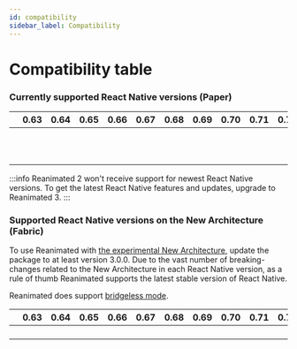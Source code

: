 ```yaml
---
id: compatibility
sidebar_label: Compatibility
---
```


# Compatibility table

### Currently supported React Native versions (Paper)

<div className="compatibility">

|                                      | 0.63   | 0.64   | 0.65   | 0.66   | 0.67   | 0.68   | 0.69   | 0.70   | 0.71   | 0.72   | 0.73   | 0.74   |
| ------------------------------------ | ------ | ------ | ------ | ------ | ------ | ------ | ------ | ------ | ------ | ------ | ------ | ------ |
| <Version version="3.9.x - 3.11.x"/>  | <No/>  | <No/>  | <No/>  | <No/>  | <No/>  | <No/>  | <No/>  | <No/>  | <Yes/> | <Yes/> | <Yes/> | <Yes/> |
| <Version version="3.6.x – 3.8.x"/>   | <No/>  | <No/>  | <No/>  | <Yes/> | <Yes/> | <Yes/> | <Yes/> | <Yes/> | <Yes/> | <Yes/> | <Yes/> | <No/>  |
| <Version version="3.5.x"/>           | <No/>  | <No/>  | <No/>  | <Yes/> | <Yes/> | <Yes/> | <Yes/> | <Yes/> | <Yes/> | <Yes/> | <No/>  | <No/>  |
| <Version version="3.3.x – 3.4.x"/>   | <Yes/> | <Yes/> | <Yes/> | <Yes/> | <Yes/> | <Yes/> | <Yes/> | <Yes/> | <Yes/> | <Yes/> | <No/>  | <No/>  |
| <Version version="3.0.x – 3.2.x"/>   | <Yes/> | <Yes/> | <Yes/> | <Yes/> | <Yes/> | <Yes/> | <Yes/> | <Yes/> | <Yes/> | <No/>  | <No/>  | <No/>  |
| <Spacer/>                            |        |        |        |        |        |        |        |        |        |        |        |        |
| <Version version="2.14.x – 2.17.x"/> | <Yes/> | <Yes/> | <Yes/> | <Yes/> | <Yes/> | <Yes/> | <Yes/> | <Yes/> | <Yes/> | <No/>  | <No/>  | <No/>  |
| <Version version="2.11.x – 2.13.x"/> | <Yes/> | <Yes/> | <Yes/> | <Yes/> | <Yes/> | <Yes/> | <Yes/> | <Yes/> | <No/>  | <No/>  | <No/>  | <No/>  |
| <Version version="2.10.x"/>          | <Yes/> | <Yes/> | <Yes/> | <Yes/> | <Yes/> | <Yes/> | <Yes/> | <No/>  | <No/>  | <No/>  | <No/>  | <No/>  |
| <Version version="2.5.x – 2.9.x"/>   | <Yes/> | <Yes/> | <Yes/> | <Yes/> | <Yes/> | <Yes/> | <No/>  | <No/>  | <No/>  | <No/>  | <No/>  | <No/>  |
| <Version version="2.3.x – 2.4.x"/>   | <Yes/> | <Yes/> | <Yes/> | <Yes/> | <Yes/> | <No/>  | <No/>  | <No/>  | <No/>  | <No/>  | <No/>  | <No/>  |

</div>

:::info
Reanimated 2 won't receive support for newest React Native versions. To get the latest React Native features and updates, upgrade to Reanimated 3.
:::

### Supported React Native versions on the New Architecture (Fabric)

To use Reanimated with [the experimental New Architecture](https://reactnative.dev/docs/the-new-architecture/landing-page), update the package to at least version 3.0.0. Due to the vast number of breaking-changes related to the New Architecture in each React Native version, as a rule of thumb Reanimated supports the latest stable version of React Native.

Reanimated does support [bridgeless mode](https://github.com/reactwg/react-native-new-architecture/discussions/154).

<div className="compatibility">

|                                    | 0.63  | 0.64  | 0.65  | 0.66  | 0.67  | 0.68  | 0.69  | 0.70  | 0.71   | 0.72   | 0.73   | 0.74   |
| ---------------------------------- | ----- | ----- | ----- | ----- | ----- | ----- | ----- | ----- | ------ | ------ | ------ | ------ |
| <Version version="3.9.x"/>         | <No/> | <No/> | <No/> | <No/> | <No/> | <No/> | <No/> | <No/> | <No/>  | <No/>  | <No/>  | <Yes/> |
| <Version version="3.6.x - 3.8.x"/> | <No/> | <No/> | <No/> | <No/> | <No/> | <No/> | <No/> | <No/> | <No/>  | <Yes/> | <Yes/> | <No/>  |
| <Version version="3.1.x – 3.5.x"/> | <No/> | <No/> | <No/> | <No/> | <No/> | <No/> | <No/> | <No/> | <No/>  | <Yes/> | <No/>  | <No/>  |
| <Version version="3.0.x"/>         | <No/> | <No/> | <No/> | <No/> | <No/> | <No/> | <No/> | <No/> | <Yes/> | <No/>  | <No/>  | <No/>  |

</div>
